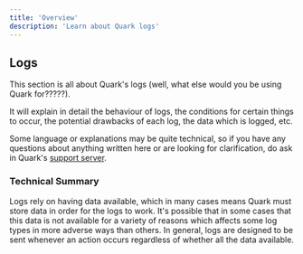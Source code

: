 ```yaml
---
title: 'Overview'
description: 'Learn about Quark logs'
---
```


## Logs

This section is all about Quark's logs (well, what else would you be using Quark for?????).

It will explain in detail the behaviour of logs, the conditions for certain things to occur,
the potential drawbacks of each log, the data which is logged, etc.

Some language or explanations may be quite technical, so if you have any questions about
anything written here or are looking for clarification, do ask in Quark's [support server](https://quark.bot/support).

### Technical Summary

Logs rely on having data available, which in many cases means Quark must store data in
order for the logs to work. It's possible that in some cases that this data is not available
for a variety of reasons which affects some log types in more adverse ways than others.
In general, logs are designed to be sent whenever an action occurs regardless of whether
all the data available.